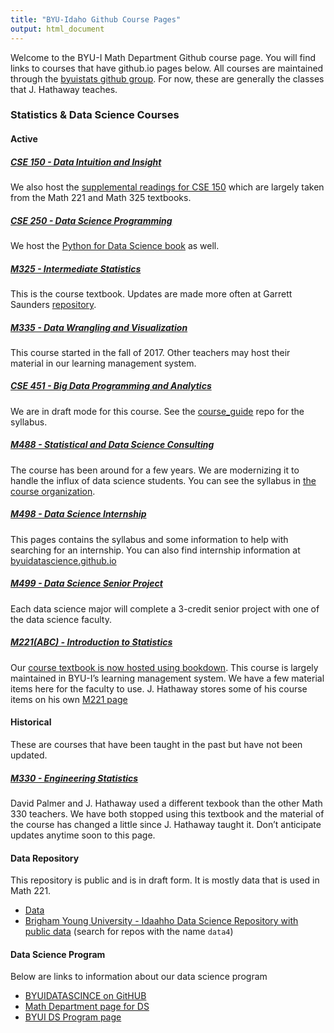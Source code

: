 ```yaml
---
title: "BYU-Idaho Github Course Pages"
output: html_document
---
```


Welcome to the BYU-I Math Department Github course page.  You will find links to courses that have github.io pages below.  All courses are maintained through the [byuistats github group](https://github.com/byuistats){target="blank"}. For now, these are generally the classes that J. Hathaway teaches.

### Statistics & Data Science Courses

#### Active

##### [CSE 150 - Data Intuition and Insight](https://byuistats.github.io/CSE150)

We also host the [supplemental readings for CSE 150](https://byuistats.github.io/BYUI_CSE150_StatBook/) which are largely taken from the Math 221 and Math 325 textbooks.

##### [CSE 250 - Data Science Programming](https://byuistats.github.io/CSE250-Course)

We host the [Python for Data Science book](https://byuidatascience.github.io/python4ds/) as well.

##### [M325 - Intermediate Statistics](https://byuistats.github.io/Statistics-Notebook/)

This is the course textbook. Updates are made more often at Garrett Saunders [repository](https://github.com/saundersg/Statistics-Notebook).

##### [M335 - Data Wrangling and Visualization](https://byuistats.github.io/M335/)

This course started in the fall of 2017.  Other teachers may host their material in our learning management system.

##### [CSE 451 - Big Data Programming and Analytics](https://github.com/BYUI451)

We are in draft mode for this course.  See the [course_guide](https://github.com/BYUI451/course_guide) repo for the syllabus.

##### [M488 - Statistical and Data Science Consulting](https://github.com/BYUIDSconsulting)

The course has been around for a few years.  We are modernizing it to handle the influx of data science students. You can see the syllabus in [the course organization](https://github.com/BYUIDSconsulting/course_guide/blob/main/syllabus.md).

##### [M498 - Data Science Internship](https://byuistats.github.io/M498R_DS/)

This pages contains the syllabus and some information to help with searching for an internship.  You can also find internship information at [byuidatascience.github.io](https://byuidatascience.github.io/internship.html)

##### [M499 - Data Science Senior Project](https://github.com/BYUIDSseniorproject)

Each data science major will complete a 3-credit senior project with one of the data science faculty.

##### [M221(ABC) - Introduction to Statistics](http://byuistats.github.io/M221/)

Our [course textbook is now hosted using bookdown](https://byuistats.github.io/BYUI_M221_Book/). This course is largely maintained in BYU-I's learning management system.  We have a few material items here for the faculty to use.  J. Hathaway stores some of his course items on his own [M221 page](https://byuistats.github.io/M221_hathaway/index.html)


#### Historical

These are courses that have been taught in the past but have not been updated.

##### [M330 - Engineering Statistics](http://byuistats.github.io/M330/)

David Palmer and J. Hathaway used a different texbook than the other Math 330 teachers.  We have both stopped using this textbook and the material of the course has changed a little since J. Hathaway taught it.  Don't anticipate updates anytime soon to this page.

#### Data Repository

This repository is public and is in draft form.  It is mostly data that is used in Math 221.  

* [Data](https://github.com/byuistats/data)
* [Brigham Young University - Idaahho Data Science Repository with public data](https://github.com/byuidatascience) (search for repos with the name `data4`)

#### Data Science Program 

Below are links to information about our data science program

- [BYUIDATASCINCE on GitHUB](byuidatascience.github.io)
- [Math Department page for DS](http://www.byui.edu/mathematics/student-resources/data-science)
- [BYUI DS Program page](http://www.byui.edu/catalog/#/programs/41PwqJ9RZ)
